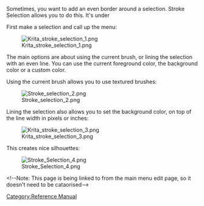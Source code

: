 Sometimes, you want to add an even border around a selection. Stroke Selection allows you to do this. It's under {{MenuChoice|Edit &amp;rarr; Stroke Selection}}

First make a selection and call up the menu:

[[File:Krita stroke selection 1.png|center]]

The main options are about using the current brush, or lining the selection with an even line. You can use the current foreground color, the background color or a custom color.

Using the current brush allows you to use textured brushes:

[[File:Stroke selection 2.png|center]]

Lining the selection also allows you to set the background color, on top of the line width in pixels or inches:

[[File:Krita stroke selection 3.png|center]]

This creates nice silhouettes:

[[File:Stroke Selection 4.png|center]]

[[Category:Reference Manual]]
&lt;!--Note: This page is being linked to from the main menu edit page, so it doesn't need to be cataorised-->
